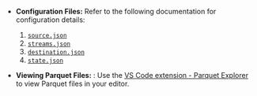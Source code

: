 - **Configuration Files:**  Refer to the following documentation for configuration details:
  1. [`source.json`](/docs/core/configs/source)
  2. [`streams.json`](/docs/core/configs/catalog)
  3. [`destination.json`](/docs/core/configs/writer)
  4. [`state.json`](/docs/core/configs/state)

- **Viewing Parquet Files:** : Use the [VS Code extension - Parquet Explorer](https://marketplace.visualstudio.com/items?itemName=AdamViola.parquet-explorer) to view Parquet files in your editor.